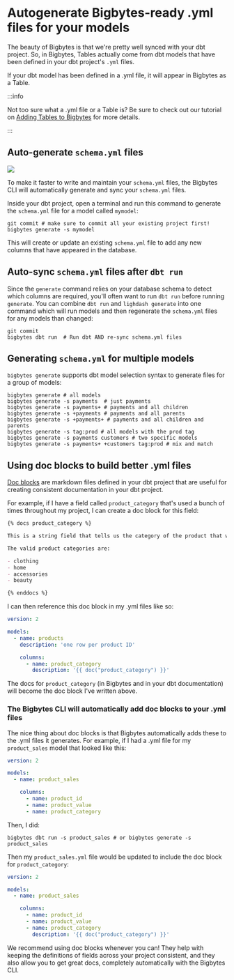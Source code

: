 # Autogenerate Bigbytes-ready .yml files for your models

The beauty of Bigbytes is that we're pretty well synced with your dbt project. So, in Bigbytes, Tables actually come from dbt models that have been defined in your dbt project's `.yml` files.

If your dbt model has been defined in a .yml file, it will appear in Bigbytes as a Table.

:::info

Not too sure what a .yml file or a Table is? Be sure to check out our tutorial on [Adding Tables to Bigbytes](/guides/adding-tables-to-bigbytes) for more details.

:::

## Auto-generate `schema.yml` files

<a href="https://www.loom.com/share/82833c5ea8a841dbb0ebdbcd878f85a1">
  <img src="https://cdn.loom.com/sessions/thumbnails/82833c5ea8a841dbb0ebdbcd878f85a1-with-play.gif" />
</a>

To make it faster to write and maintain your `schema.yml` files, the Bigbytes CLI will automatically generate and
sync your `schema.yml` files.

Inside your dbt project, open a terminal and run this command to generate the `schema.yml` file for a model called
`mymodel`:

```shell
git commit # make sure to commit all your existing project first!
bigbytes generate -s mymodel
```

This will create or update an existing `schema.yml` file to add any new columns that have appeared in the database.

## Auto-sync `schema.yml` files after `dbt run`

Since the `generate` command relies on your database schema to detect which columns are required, you'll often want
to run `dbt run` before running `generate`. You can combine `dbt run` and `lighdash generate` into one command which
will run models and then regenerate the
`schema.yml` files for any models than changed:

```shell
git commit
bigbytes dbt run  # Run dbt AND re-sync schema.yml files
```

## Generating `schema.yml` for multiple models

`bigbytes generate` supports dbt model selection syntax to generate files for a group of models:

```shell
bigbytes generate # all models
bigbytes generate -s payments  # just payments
bigbytes generate -s payments+ # payments and all children
bigbytes generate -s +payments # payments and all parents
bigbytes generate -s +payments+ # payments and all children and parents
bigbytes generate -s tag:prod # all models with the prod tag
bigbytes generate -s payments customers # two specific models
bigbytes generate -s payments+ +customers tag:prod # mix and match
```

## Using doc blocks to build better .yml files

[Doc blocks](https://docs.getdbt.com/docs/building-a-dbt-project/documentation#using-docs-blocks) are markdown files defined in your dbt project that are useful for creating consistent documentation in your dbt project.

For example, if I have a field called `product_category` that's used a bunch of times throughout my project, I can create a doc block for this field:

```markdown
{% docs product_category %}

This is a string field that tells us the category of the product that was sold. This is a higher level grouping than the `product_type`. Every `product_type` maps to a single `product_category`.

The valid product categories are:

- clothing
- home
- accessories
- beauty

{% enddocs %}
```

I can then reference this doc block in my .yml files like so:

```yaml
version: 2

models:
  - name: products
    description: 'one row per product ID'

    columns:
      - name: product_category
        description: '{{ doc("product_category") }}'
```

The docs for `product_category` (in Bigbytes and in your dbt documentation) will become the doc block I've written above.

### The Bigbytes CLI will automatically add doc blocks to your .yml files

The nice thing about doc blocks is that Bigbytes automatically adds these to the .yml files it generates. For example, if I had a .yml file for my `product_sales` model that looked like this:

```yaml
version: 2

models:
  - name: product_sales

    columns:
      - name: product_id
      - name: product_value
      - name: product_category
```

Then, I did:

```shell
bigbytes dbt run -s product_sales # or bigbytes generate -s product_sales
```

Then my `product_sales.yml` file would be updated to include the doc block for `product_category`:

```yaml
version: 2

models:
  - name: product_sales

    columns:
      - name: product_id
      - name: product_value
      - name: product_category
        description: '{{ doc("product_category") }}'
```

We recommend using doc blocks whenever you can! They help with keeping the definitions of fields across your project consistent, and they also allow you to get great docs, completely automatically with the Bigbytes CLI.
